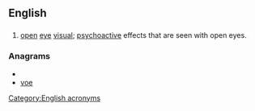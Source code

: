 ==English==

==={{initialism}}===
{{en-initialism}}

# [[open]] [[eye]] [[visual]]; [[psychoactive]] effects that are seen with open eyes.

===Anagrams===
* {{alphagram|eov}}
* [[voe#English|voe]]


[[Category:English acronyms]]